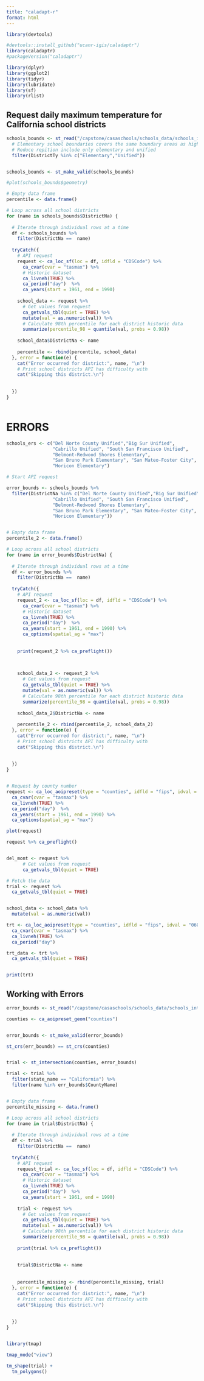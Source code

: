 ```yaml
---
title: "caladapt-r"
format: html
---
```


```r
library(devtools)

#devtools::install_github("ucanr-igis/caladaptr")
library(caladaptr)
#packageVersion("caladaptr")

library(dplyr)
library(ggplot2)
library(tidyr)
library(lubridate)
library(sf)
library(rlist)
```

## Request daily maximum temperature for California school districts

```r

schools_bounds <- st_read("/capstone/casaschools/schools_data/schools_intersect/schools_intersect_bounds.shp") %>% 
  # Elementary school boundaries covers the same boundary areas as high schools
  # Reduce repition include only elementary and unified
  filter(DistrictTy %in% c("Elementary","Unified"))


schools_bounds <- st_make_valid(schools_bounds)

#plot(schools_bounds$geometry)

# Empty data frame
percentile <- data.frame()

# Loop across all school districts
for (name in schools_bounds$DistrictNa) {
  
  # Iterate through individual rows at a time
  df <- schools_bounds %>% 
    filter(DistrictNa ==  name)
  
  tryCatch({
    # API request
    request <- ca_loc_sf(loc = df, idfld = "CDSCode") %>% 
      ca_cvar(cvar = "tasmax") %>% 
      # Historic dataset
      ca_livneh(TRUE) %>% 
      ca_period("day")  %>% 
      ca_years(start = 1961, end = 1990)
    
    school_data <- request %>% 
      # Get values from request
      ca_getvals_tbl(quiet = TRUE) %>% 
      mutate(val = as.numeric(val)) %>%
      # Calculate 98th percentile for each district historic data
      summarize(percentile_98 = quantile(val, probs = 0.98))
    
    school_data$DistrictNa <- name
    
    percentile <- rbind(percentile, school_data)
  }, error = function(e) {
    cat("Error occurred for district:", name, "\n")
    # Print school districts API has difficulty with
    cat("Skipping this district.\n")
    
    
  })
}



```

# ERRORS


```r
schools_ers <- c("Del Norte County Unified","Big Sur Unified", 
                 "Cabrillo Unified", "South San Francisco Unified",
                 "Belmont-Redwood Shores Elementary",
                 "San Bruno Park Elementary", "San Mateo-Foster City",
                 "Horicon Elementary") 
```



```r
# Start API request

error_bounds <- schools_bounds %>% 
  filter(DistrictNa %in% c("Del Norte County Unified","Big Sur Unified", 
                 "Cabrillo Unified", "South San Francisco Unified",
                 "Belmont-Redwood Shores Elementary",
                 "San Bruno Park Elementary", "San Mateo-Foster City",
                 "Horicon Elementary"))


# Empty data frame
percentile_2 <- data.frame()

# Loop across all school districts
for (name in error_bounds$DistrictNa) {
  
  # Iterate through individual rows at a time
  df <- error_bounds %>% 
    filter(DistrictNa ==  name)
  
  tryCatch({
    # API request
    request_2 <- ca_loc_sf(loc = df, idfld = "CDSCode") %>% 
      ca_cvar(cvar = "tasmax") %>% 
      # Historic dataset
      ca_livneh(TRUE) %>% 
      ca_period("day")  %>% 
      ca_years(start = 1961, end = 1990) %>% 
      ca_options(spatial_ag = "max")
    
    
    print(request_2 %>% ca_preflight())

    
    
    school_data_2 <- request_2 %>% 
      # Get values from request
      ca_getvals_tbl(quiet = TRUE) %>% 
      mutate(val = as.numeric(val)) %>%
      # Calculate 98th percentile for each district historic data
      summarize(percentile_98 = quantile(val, probs = 0.98))
    
    school_data_2$DistrictNa <- name
    
    percentile_2 <- rbind(percentile_2, school_data_2)
  }, error = function(e) {
    cat("Error occurred for district:", name, "\n")
    # Print school districts API has difficulty with
    cat("Skipping this district.\n")
    
    
  })
}


# Request by county number
request <- ca_loc_aoipreset(type = "counties", idfld = "fips", idval = "06015") %>% 
  ca_cvar(cvar = "tasmax") %>% 
  ca_livneh(TRUE) %>% 
  ca_period("day")  %>% 
  ca_years(start = 1961, end = 1990) %>% 
  ca_options(spatial_ag = "max")

plot(request)

request %>% ca_preflight()


del_mont <- request %>% 
      # Get values from request
      ca_getvals_tbl(quiet = TRUE) 

```


```r
# Fetch the data
trial <- request %>% 
  ca_getvals_tbl(quiet = TRUE)


school_data <- school_data %>% 
  mutate(val = as.numeric(val))

trt <- ca_loc_aoipreset(type = "counties", idfld = "fips", idval = "06015") %>% 
  ca_cvar(cvar = "tasmax") %>% 
  ca_livneh(TRUE) %>% 
  ca_period("day") 

trt_data <- trt %>% 
  ca_getvals_tbl(quiet = TRUE)


print(trt)
```





## Working with Errors

```r
error_bounds <- st_read("/capstone/casaschools/schools_data/schools_intersect/schools_intersect_bounds.shp")

counties <- ca_aoipreset_geom("counties")


error_bounds <- st_make_valid(error_bounds)

st_crs(err_bounds) == st_crs(counties)


trial <- st_intersection(counties, error_bounds)

trial <- trial %>% 
  filter(state_name == "California") %>% 
  filter(name %in% err_bounds$CountyName)


# Empty data frame
percentile_missing <- data.frame()

# Loop across all school districts
for (name in trial$DistrictNa) {
  
  # Iterate through individual rows at a time
  df <- trial %>% 
    filter(DistrictNa ==  name)
  
  tryCatch({
    # API request
    request_trial <- ca_loc_sf(loc = df, idfld = "CDSCode") %>% 
      ca_cvar(cvar = "tasmax") %>% 
      # Historic dataset
      ca_livneh(TRUE) %>% 
      ca_period("day")  %>% 
      ca_years(start = 1961, end = 1990)
    
    trial <- request %>% 
      # Get values from request
      ca_getvals_tbl(quiet = TRUE) %>% 
      mutate(val = as.numeric(val)) %>%
      # Calculate 98th percentile for each district historic data
      summarize(percentile_98 = quantile(val, probs = 0.98))
    
    print(trial %>% ca_preflight())
    
    
    trial$DistrictNa <- name
    
    
    percentile_missing <- rbind(percentile_missing, trial)
  }, error = function(e) {
    cat("Error occurred for district:", name, "\n")
    # Print school districts API has difficulty with
    cat("Skipping this district.\n")
    
    
  })
}



```



```r


library(tmap)

tmap_mode("view")

tm_shape(trial) + 
  tm_polygons()
```

